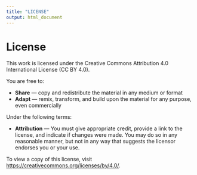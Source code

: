 ```yaml
---
title: "LICENSE"
output: html_document
---
```


# License

This work is licensed under the Creative Commons Attribution 4.0 International License (CC BY 4.0).

You are free to:

- **Share** — copy and redistribute the material in any medium or format
- **Adapt** — remix, transform, and build upon the material for any purpose, even commercially

Under the following terms:

- **Attribution** — You must give appropriate credit, provide a link to the license, and indicate if changes were made. You may do so in any reasonable manner, but not in any way that suggests the licensor endorses you or your use.

To view a copy of this license, visit [https://creativecommons.org/licenses/by/4.0/](https://creativecommons.org/licenses/by/4.0/).
